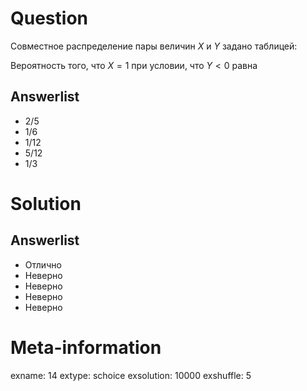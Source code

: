 Question
========
Совместное распределение пары величин $X$ и $Y$ задано таблицей:

\begin{tabular}{@{}c|ccc@{}}
\toprule
       & $Y=-1$ & $Y=0$ & $Y=1$ \\ \midrule
$X=-1$ & $1/4$  & $0$   & $1/4$ \\
$X=1$  & $1/6$  & $1/6$ & $1/6$ \\ \bottomrule
\end{tabular}

\vspace{0.5cm} 
 
 
Вероятность того, что $X=1$ при условии, что $Y<0$ равна
 

Answerlist
----------
*  $2/5$
*  $1/6$
*  $1/12$
*  $5/12$
*  $1/3$


Solution
========

Answerlist
----------
*  Отлично
*  Неверно
*  Неверно
*  Неверно
*  Неверно

Meta-information
================
exname: 14
extype: schoice
exsolution: 10000
exshuffle: 5
